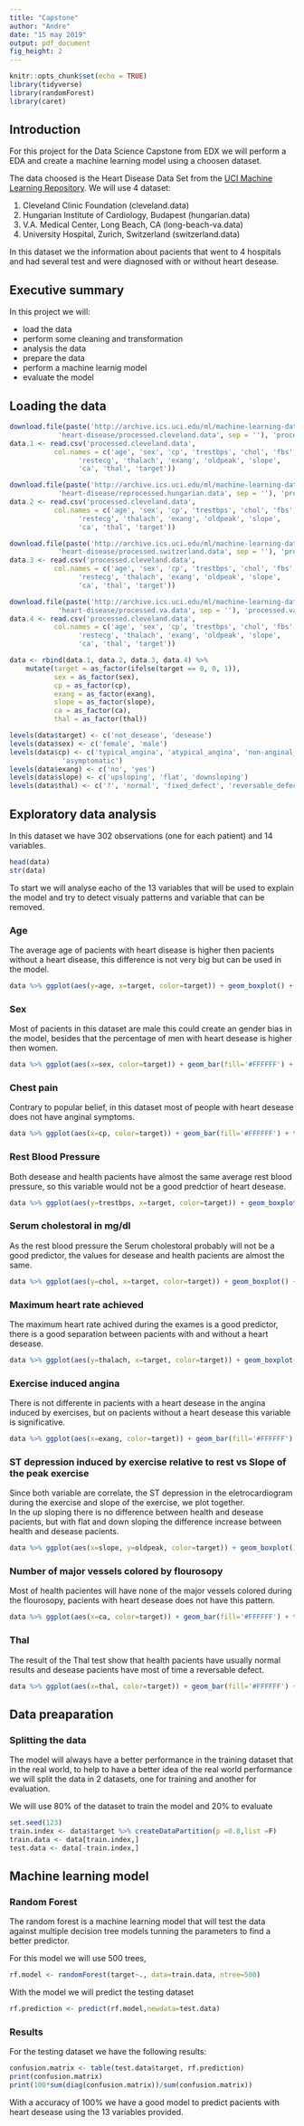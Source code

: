 ---
title: "Capstone"
author: "Andre"
date: "15 may 2019"
output: pdf_document
fig_height: 2
---

```{r setup, include=FALSE}
knitr::opts_chunk$set(echo = TRUE)
library(tidyverse)
library(randomForest)
library(caret)
```

## Introduction

For this project for the Data Science Capstone from EDX we will perform a EDA and create a machine learning model using a choosen dataset.

The data choosed is the Heart Disease Data Set from the [UCI Machine Learning Repository](http://archive.ics.uci.edu/ml/datasets/Heart+Disease). We will use 4 dataset:

1. Cleveland Clinic Foundation (cleveland.data)
2. Hungarian Institute of Cardiology, Budapest (hungarian.data)
3. V.A. Medical Center, Long Beach, CA (long-beach-va.data)
4. University Hospital, Zurich, Switzerland (switzerland.data)

In this dataset we the information about pacients that went to 4 hospitals and had several test and were diagnosed with or without heart desease.


## Executive summary

In this project we will:

- load the data
- perform some cleaning and transformation
- analysis the data
- prepare the data
- perform a machine learnig model
- evaluate the model


## Loading the data

```{r}
download.file(paste('http://archive.ics.uci.edu/ml/machine-learning-databases/',
		    'heart-disease/processed.cleveland.data', sep = ''), 'processed.cleveland.data')
data.1 <- read.csv('processed.cleveland.data',
		   col.names = c('age', 'sex', 'cp', 'trestbps', 'chol', 'fbs',
				 'restecg', 'thalach', 'exang', 'oldpeak', 'slope',
				 'ca', 'thal', 'target'))

download.file(paste('http://archive.ics.uci.edu/ml/machine-learning-databases/',
		    'heart-disease/reprocessed.hungarian.data', sep = ''), 'processed.hungarian.data')
data.2 <- read.csv('processed.cleveland.data',
		   col.names = c('age', 'sex', 'cp', 'trestbps', 'chol', 'fbs',
				 'restecg', 'thalach', 'exang', 'oldpeak', 'slope',
				 'ca', 'thal', 'target'))

download.file(paste('http://archive.ics.uci.edu/ml/machine-learning-databases/',
		    'heart-disease/processed.switzerland.data', sep = ''), 'processed.switzerland.data')
data.3 <- read.csv('processed.cleveland.data',
		   col.names = c('age', 'sex', 'cp', 'trestbps', 'chol', 'fbs',
				 'restecg', 'thalach', 'exang', 'oldpeak', 'slope',
				 'ca', 'thal', 'target'))

download.file(paste('http://archive.ics.uci.edu/ml/machine-learning-databases/',
		    'heart-disease/processed.va.data', sep = ''), 'processed.va.data')
data.4 <- read.csv('processed.cleveland.data',
		   col.names = c('age', 'sex', 'cp', 'trestbps', 'chol', 'fbs',
				 'restecg', 'thalach', 'exang', 'oldpeak', 'slope',
				 'ca', 'thal', 'target'))

data <- rbind(data.1, data.2, data.3, data.4) %>%
	mutate(target = as_factor(ifelse(target == 0, 0, 1)),
	       sex = as_factor(sex),
	       cp = as_factor(cp),
	       exang = as_factor(exang),
	       slope = as_factor(slope),
	       ca = as_factor(ca),
	       thal = as_factor(thal))

levels(data$target) <- c('not_desease', 'desease')
levels(data$sex) <- c('female', 'male')
levels(data$cp) <- c('typical_angina', 'atypical_angina', 'non-anginal_pain',
		     'asymptomatic')
levels(data$exang) <- c('no', 'yes')
levels(data$slope) <- c('upsloping', 'flat', 'downsloping')
levels(data$thal) <- c('?', 'normal', 'fixed_defect', 'reversable_defect')
```

## Exploratory data analysis

In this dataset we have 302 observations (one for each patient) and 14 variables.

```{r}
head(data)
str(data)
```


To start we will analyse eacho of the 13 variables that will be used to explain the model and try to detect visualy patterns and variable that can be removed.

### Age

The average age of pacients with heart disease is higher then pacients without a heart disease, this difference is not very big but can be used in the model.

```{r}
data %>% ggplot(aes(y=age, x=target, color=target)) + geom_boxplot() + theme_minimal()
```


### Sex

Most of pacients in this dataset are male this could create an gender bias in the model, besides that the percentage of men with heart desease is higher then women.

```{r}
data %>% ggplot(aes(x=sex, color=target)) + geom_bar(fill='#FFFFFF') + theme_minimal()
```


### Chest pain

Contrary to popular belief, in this dataset most of people with heart desease does not have anginal symptoms.

```{r}
data %>% ggplot(aes(x=cp, color=target)) + geom_bar(fill='#FFFFFF') + theme_minimal()
```


### Rest Blood Pressure

Both desease and health pacients have almost the same average rest blood pressure, so this variable would not be a good predctior of heart desease.

```{r}
data %>% ggplot(aes(y=trestbps, x=target, color=target)) + geom_boxplot() + theme_minimal()
```


### Serum cholestoral in mg/dl

As the rest blood pressure the Serum cholestoral probably will not be a good predictor, the values for desease and health pacients are almost the same.

```{r}
data %>% ggplot(aes(y=chol, x=target, color=target)) + geom_boxplot() + theme_minimal()
```


### Maximum heart rate achieved

The maximum heart rate achived during the exames is a good predictor, there is a good separation between pacients with and without a heart desease.

```{r}
data %>% ggplot(aes(y=thalach, x=target, color=target)) + geom_boxplot() + theme_minimal()
```


### Exercise induced angina

There is not differente in pacients with a heart desease in the angina induced by exercises, but on pacients without a heart desease this variable is significative.

```{r}
data %>% ggplot(aes(x=exang, color=target)) + geom_bar(fill='#FFFFFF') + theme_minimal()
```


### ST depression induced by exercise relative to rest vs Slope of the peak exercise

Since both variable are correlate, the ST depression in the eletrocardiogram during the exercise and slope of the exercise, we plot together.  
In the up sloping there is no difference between health and desease pacients, but with flat and down sloping the difference increase between health and desease pacients.

```{r}
data %>% ggplot(aes(x=slope, y=oldpeak, color=target)) + geom_boxplot() + theme_minimal()
```

### Number of major vessels colored by flourosopy 

Most of health pacientes will have none of the major vessels colored during the flourosopy, pacients with heart desease does not have this pattern.

```{r}
data %>% ggplot(aes(x=ca, color=target)) + geom_bar(fill='#FFFFFF') + theme_minimal()
```


### Thal

The result of the Thal test show that health pacients have usually normal results and desease pacients have most of time a reversable defect.

```{r}
data %>% ggplot(aes(x=thal, color=target)) + geom_bar(fill='#FFFFFF') + theme_minimal()
```


## Data preaparation

### Splitting the data

The model will always have a better performance in the training dataset that in the real world, to help to have a better idea of the real world performance we will split the data in 2 datasets, one for training and another for evaluation.


We will use 80% of the dataset to train the model and 20% to evaluate

```{r}
set.seed(123)
train.index <- data$target %>% createDataPartition(p =0.8,list =F)
train.data <- data[train.index,]
test.data <- data[-train.index,]
```


## Machine learning model

### Random Forest

The random forest is a machine learning model that will test the data against multiple decision tree models tunning the parameters to find a better predictor.


For this model we will use 500 trees, 

```{r}
rf.model <- randomForest(target~., data=train.data, ntree=500)
```


With the model we will predict the testing dataset

```{r}
rf.prediction <- predict(rf.model,newdata=test.data)

```


### Results

For the testing dataset we have the following results:

```{r}
confusion.matrix <- table(test.data$target, rf.prediction)
print(confusion.matrix)
print(100*sum(diag(confusion.matrix))/sum(confusion.matrix))
```

With a accuracy of 100% we have a good model to predict pacients with heart desease using the 13 variables provided.
